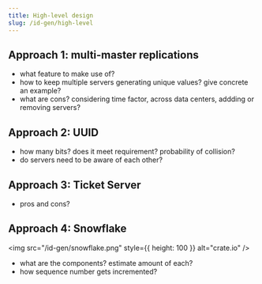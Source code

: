 ```yaml
---
title: High-level design
slug: /id-gen/high-level
---
```


## Approach 1: multi-master replications

- what feature to make use of?
- how to keep multiple servers generating unique values? give concrete an example?
- what are cons? considering time factor, across data centers, addding or removing servers?

## Approach 2: UUID

- how many bits? does it meet requirement? probability of collision?
- do servers need to be aware of each other?

## Approach 3: Ticket Server

- pros and cons?

## Approach 4: Snowflake

<img src="/id-gen/snowflake.png" style={{ height: 100 }} alt="crate.io" />

- what are the components? estimate amount of each?
- how sequence number gets incremented?

